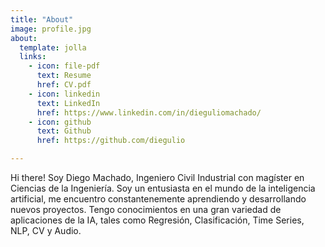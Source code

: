 ```yaml
---
title: "About"
image: profile.jpg
about:
  template: jolla
  links:
    - icon: file-pdf
      text: Resume
      href: CV.pdf
    - icon: linkedin
      text: LinkedIn
      href: https://www.linkedin.com/in/dieguliomachado/
    - icon: github
      text: Github
      href: https://github.com/diegulio

---
```


Hi there! Soy Diego Machado, Ingeniero Civil Industrial con magíster en Ciencias de la Ingeniería. Soy un entusiasta en el mundo de la inteligencia artificial, me encuentro constantenemente aprendiendo y desarrollando nuevos proyectos. Tengo conocimientos en una gran variedad de aplicaciones de la IA, tales como Regresión, Clasificación, Time Series, NLP, CV y Audio.
